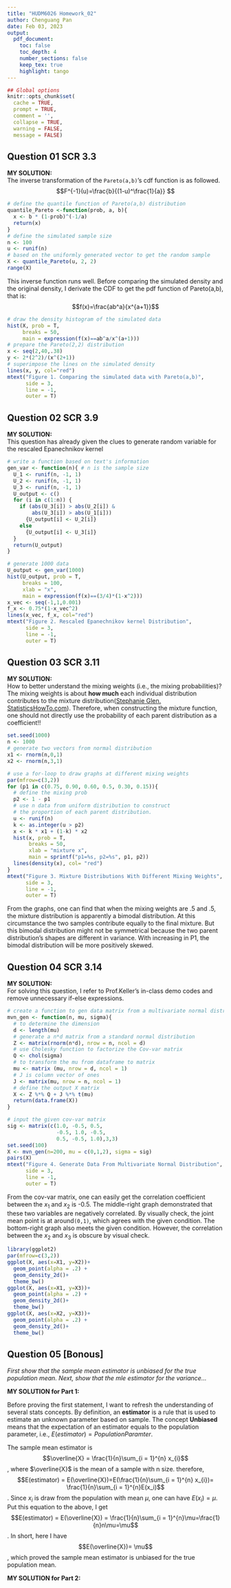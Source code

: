 ```yaml
---
title: "HUDM6026 Homework_02"
author: Chenguang Pan
date: Feb 03, 2023
output:
  pdf_document:
    toc: false
    toc_depth: 4
    number_sections: false
    keep_tex: true
    highlight: tango
---
```


```r
## Global options
knitr::opts_chunk$set(
  cache = TRUE,
  prompt = TRUE,
  comment = '',
  collapse = TRUE,
  warning = FALSE,
  message = FALSE)
```

## Question 01 SCR 3.3  
**MY SOLUTION:**  
The inverse transformation of the `Pareto(a,b)`'s cdf function is as followed. $$F^{-1}(u)=\frac{b}{(1-u)^\frac{1}{a}} $$  

```r
# define the quantile function of Pareto(a,b) distribution
quantile_Pareto <-function(prob, a, b){
  x <- b * (1-prob)^(-1/a)
  return(x)
}
# define the simulated sample size
n <- 100
u <- runif(n)
# based on the uniformly generated vector to get the random sample
X <- quantile_Pareto(u, 2, 2)
range(X)
```   
This inverse function runs well. Before comparing the simulated density and the original density, I derivate the CDF to get the pdf function of Pareto(a,b), that is:$$f(x)=\frac{ab^a}{x^{a+1}}$$
```r
# draw the density histogram of the simulated data
hist(X, prob = T, 
     breaks = 50, 
     main = expression(f(x)==ab^a/x^(a+1))) 
# prepare the Pareto(2,2) distribution
x <- seq(2,40,.38)
y <- 2*(2^2)/(x^(2+1))
# superimpose the lines on the simulated density
lines(x, y, col="red")
mtext("Figure 1. Comparing the simulated data with Pareto(a,b)",
      side = 3,
      line = -1,
      outer = T)
```   

## Question 02 SCR 3.9  
**MY SOLUTION:**  
This question has already given the clues to generate random variable for the rescaled Epanechnikov kernel
```r
# write a function based on text's information
gen_var <- function(n){ # n is the sample size
  U_1 <- runif(n, -1, 1)
  U_2 <- runif(n, -1, 1)
  U_3 <- runif(n, -1, 1)
  U_output <- c()
  for (i in c(1:n)) {
    if (abs(U_3[i]) > abs(U_2[i]) & 
        abs(U_3[i]) > abs(U_1[i]))
      {U_output[i] <- U_2[i]} 
    else 
      {U_output[i] <- U_3[i]}
  }
  return(U_output)
}

# generate 1000 data
U_output <- gen_var(1000)
hist(U_output, prob = T, 
     breaks = 100, 
     xlab = "x",
     main = expression(f(x)==(3/4)*(1-x^2)))
x_vec <- seq(-1,1,0.001)
f_x <- 0.75*(1-x_vec^2)
lines(x_vec, f_x, col="red")
mtext("Figure 2. Rescaled Epanechnikov kernel Distribution",
      side = 3,
      line = -1,
      outer = T)
```

## Question 03 SCR 3.11  
**MY SOLUTION:**   
How to better understand the mixing weights (i.e., the mixing probabilities)?  The mixing weights is about **how much** each individual distribution contributes to the mixture distribution([Stephanie Glen.  StatisticsHowTo.com](https://www.statisticshowto.com/mixture-distribution/)). Therefore, when constructing the mixture function, one should not directly use the probability of each parent distribution as a coefficient!!

```r
set.seed(1000)
n <- 1000
# generate two vectors from normal distribution
x1 <- rnorm(n,0,1)
x2 <- rnorm(n,3,1)

# use a for-loop to draw graphs at different mixing weights
par(mfrow=c(3,2))
for (p1 in c(0.75, 0.90, 0.60, 0.5, 0.30, 0.15)){
  # define the mixing prob
  p2 <- 1 - p1
  # use n data from uniform distribution to construct
  # the proportion of each parent distribution.
  u <- runif(n)
  k <- as.integer(u > p2)
  x <- k * x1 + (1-k) * x2
  hist(x, prob = T, 
       breaks = 50, 
       xlab = "mixture x",
       main = sprintf("p1=%s, p2=%s", p1, p2))
  lines(density(x), col= "red")
}
mtext("Figure 3. Mixture Distributions With Different Mixing Weights",
      side = 3,
      line = -1,
      outer = T)
```  
From the graphs, one can find that when the mixing weights are .5 and .5, the mixture distribution is apparently a bimodal distribution. At this circumstance the two samples contribute equally to the final mixture. But this bimodal distribution might not be symmetrical because the two parent distribution's shapes are different in variance. With increasing in P1, the bimodal distribution will be more positively skewed.  


## Question 04 SCR 3.14  
**MY SOLUTION:**   
For solving this question, I refer to Prof.Keller's in-class demo codes and remove unnecessary if-else expressions.
```r
# create a function to gen data matrix from a multivariate normal distribution.
mvn_gen <- function(n, mu, sigma){
  # to determine the dimension
  d <- length(mu)
  # generate a n*d matrix from a standard normal distribution
  Z <- matrix(rnorm(n*d), nrow = n, ncol = d)
  # use Cholesky function to factorize the Cov-var matrix
  Q <- chol(sigma)
  # to transform the mu from dataframe to matrix
  mu <- matrix (mu, nrow = d, ncol = 1)
  # J is column vector of ones
  J <- matrix(mu, nrow = n, ncol = 1)
  # define the output X matrix
  X <- Z %*% Q + J %*% t(mu)
  return(data.frame(X))
}

# input the given cov-var matrix
sig <- matrix(c(1.0, -0.5, 0.5,
                -0.5, 1.0, -0.5,
                0.5, -0.5, 1.0),3,3)
set.seed(100)
X <- mvn_gen(n=200, mu = c(0,1,2), sigma = sig)
pairs(X)
mtext("Figure 4. Generate Data From Multivariate Normal Distribution",
      side = 3,
      line = -1,
      outer = T)
```  

From the cov-var matrix, one can easily get the correlation coefficient between the $x_1$ and $x_2$ is -0.5. The middle-right graph demonstrated that these two variables are negatively correlated. By visually check, the joint mean point is at around`(0,1)`, which agrees with the given condition. The bottom-right graph also meets the given condition. However, the correlation between the $x_2$ and $x_3$ is obscure by visual check.

```r
library(ggplot2)
par(mfrow=c(3,2))
ggplot(X, aes(x=X1, y=X2))+
  geom_point(alpha = .2) +
  geom_density_2d()+
  theme_bw()
ggplot(X, aes(x=X1, y=X3))+
  geom_point(alpha = .2) +
  geom_density_2d()+
  theme_bw()
ggplot(X, aes(x=X2, y=X3))+
  geom_point(alpha = .2) +
  geom_density_2d()+
  theme_bw()
```

## Question 05 [Bonous]  
*First show that the sample mean estimator is unbiased for the true population mean. Next, show that the mle estimator for the variance...*

**MY SOLUTION for Part 1:**    

Before proving the first statement, I want to refresh the understanding of several stats concepts. By definition, an **estimator** is a rule that is used to estimate an unknown parameter based on sample. The concept **Unbiased** means that the expectation of an estimator equals to the population parameter, i.e., $E(estimator) = Population Paramter$.

The sample mean estimator is $$\overline{X} = \frac{1}{n}\sum_{i = 1}^{n} x_{i}$$, where $\overline{X}$ is the mean of a sample with n size. therefore, $$E(estimator) = E(\overline{X})=E(\frac{1}{n}\sum_{i = 1}^{n} x_{i})= \frac{1}{n}\sum_{i = 1}^{n}E(x_i)$$. Since $x_i$ is draw from the population with mean $\mu$, one can have $E(x_i) = \mu$. Put this equation to the above, I get $$E(estimator) = E(\overline{X}) = \frac{1}{n}\sum_{i = 1}^{n}\mu=\frac{1}{n}n\mu=\mu$$. In short, here I have $$E(\overline{X})= \mu$$, which proved the sample mean estimator is unbiased for the true population mean.   
  
  
**MY SOLUTION for Part 2:**      




